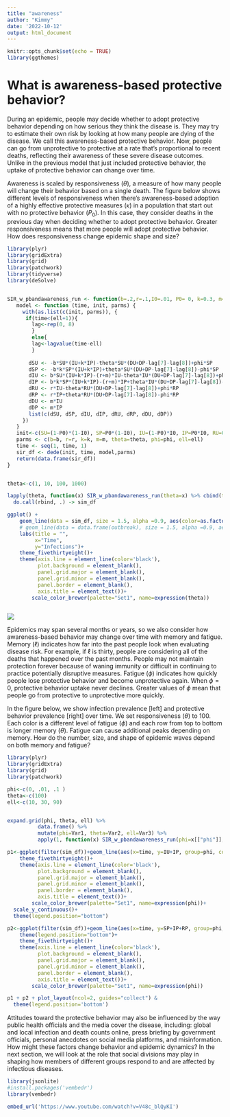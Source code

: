 ```yaml
---
title: "awareness"
author: "Kimmy"
date: '2022-10-12'
output: html_document
---
```


```r
knitr::opts_chunk$set(echo = TRUE)
library(ggthemes)
```

# What is awareness-based protective behavior?

During an epidemic, people may decide whether to adopt protective behavior depending on how serious they think the disease is. They may try to estimate their own risk by looking at how many people are dying of the disease. We call this awareness-based protective behavior. Now, people can go from unprotective to protective at a rate that's proportional to recent deaths, reflecting their awareness of these severe disease outcomes. Unlike in the previous model that just included protective behavior, the uptake of protective behavior can change over time.

Awareness is scaled by responsiveness ($\theta$), a measure of how many people will change their behavior based on a single death. The figure below shows different levels of responsiveness when there's awareness-based adoption of a highly effective protective measures ($\kappa$) in a population that start out with no protective behavior ($P_0$). In this case, they consider deaths in the previous day when deciding whether to adopt protective behavior. Greater responsiveness means that more people will adopt protective behavior. How does responsiveness change epidemic shape and size?

```r
library(plyr)
library(gridExtra)
library(grid)
library(patchwork)
library(tidyverse)
library(deSolve)


SIR_w_pbandawareness_run <- function(b=.2,r=.1,I0=.01, P0= 0, k=0.3, m=.01, time=200, theta=10, phi=0, ell=1){
   model <- function (time, init, parms) {
     with(as.list(c(init, parms)), {
      if(time<(ell+1)){
        lag<-rep(0, 8)
        }
        else{
        lag<-lagvalue(time-ell)
        }
      
       dSU <- -b*SU*(IU+k*IP)-theta*SU*(DU+DP-lag[7]-lag[8])+phi*SP
       dSP <- -b*k*SP*(IU+k*IP)+theta*SU*(DU+DP-lag[7]-lag[8])-phi*SP
       dIU <- b*SU*(IU+k*IP)-(r+m)*IU-theta*IU*(DU+DP-lag[7]-lag[8])+phi*IP
       dIP <- b*k*SP*(IU+k*IP)-(r+m)*IP+theta*IU*(DU+DP-lag[7]-lag[8])-phi*IP
       dRU <- r*IU-theta*RU*(DU+DP-lag[7]-lag[8])+phi*RP
       dRP <- r*IP+theta*RU*(DU+DP-lag[7]-lag[8])-phi*RP
       dDU <- m*IU
       dDP <- m*IP
       list(c(dSU, dSP, dIU, dIP, dRU, dRP, dDU, dDP))
     })
   }
   init<-c(SU=(1-P0)*(1-I0), SP=P0*(1-I0), IU=(1-P0)*I0, IP=P0*I0, RU=0, RP=0, DU=0, DP=0)
   parms <- c(b=b, r=r, k=k, m=m, theta=theta, phi=phi, ell=ell)
   time <- seq(1, time, 1)
   sir_df <- dede(init, time, model,parms)
   return(data.frame(sir_df))
}


theta<-c(1, 10, 100, 1000)

lapply(theta, function(x) SIR_w_pbandawareness_run(theta=x) %>% cbind(theta=x)) %>%
  do.call(rbind, .) -> sim_df

ggplot() +
    geom_line(data = sim_df, size = 1.5, alpha =0.9, aes(color=as.factor(theta), group=theta, x = time, y = IU+IP))+
    # geom_line(data = data.frame(outbreak), size = 1.5, alpha =0.9, aes(x = time, y = S,  col="Blue"))+
    labs(title = "",
         x="Time",
         y="Infections")+
    theme_fivethirtyeight()+
    theme(axis.line = element_line(color='black'),
          plot.background = element_blank(),
          panel.grid.major = element_blank(),
          panel.grid.minor = element_blank(),
          panel.border = element_blank(), 
          axis.title = element_text())+
        scale_color_brewer(palette="Set1", name=expression(theta))



```

![](images/response.png)

Epidemics may span several months or years, so we also consider how awareness-based behavior may change over time with memory and fatigue. Memory ($\ell$) indicates how far into the past people look when evaluating disease risk. For example, if $\ell$ is thirty, people are considering all of the deaths that happened over the past months. People may not maintain protection forever because of waning immunity or difficult in continuing to practice potentially disruptive measures. Fatigue ($\phi$) indicates how quickly people lose protective behavior and become unprotective again. When $\phi=0$, protective behavior uptake never declines. Greater values of $\phi$ mean that people go from protective to unprotective more quickly.

In the figure below, we show infection prevalence [left] and protective behavior prevalence [right] over time. We set responsiveness ($\theta$) to 100. Each color is a different level of fatigue ($\phi$) and each row from top to bottom is longer memory ($\theta$). Fatigue can cause additional peaks depending on memory. How do the number, size, and shape of epidemic waves depend on both memory and fatigue?

```r


library(plyr)
library(gridExtra)
library(grid)
library(patchwork)

phi<-c(0, .01, .1 )
theta<-c(100)
ell<-c(10, 30, 90)


expand.grid(phi, theta, ell) %>%
          data.frame() %>%
          mutate(phi=Var1, theta=Var2, ell=Var3) %>%
          apply(1, function(x) SIR_w_pbandawareness_run(phi=x[["phi"]], theta=x[["theta"]], ell=x[["ell"]], time=1000) %>% cbind(phi=x[["phi"]], theta=x[["theta"]], ell=paste0('\u2113', " = ", x[["ell"]]))) %>%  do.call(rbind, .) -> sim_df

p1<-ggplot(filter(sim_df))+geom_line(aes(x=time, y=IU+IP, group=phi, colour=as.factor(phi)), size=1, alpha=.7)+facet_wrap(~ell, nrow=3)+theme(legend.position = "none")+ylab("Infections")+ylab("Protective Attitude")+labs(colour="phi")+
    theme_fivethirtyeight()+
    theme(axis.line = element_line(color='black'),
          plot.background = element_blank(),
          panel.grid.major = element_blank(),
          panel.grid.minor = element_blank(),
          panel.border = element_blank(), 
          axis.title = element_text())+
        scale_color_brewer(palette="Set1", name=expression(phi))+
  scale_y_continuous()+
  theme(legend.position="bottom")

p2<-ggplot(filter(sim_df))+geom_line(aes(x=time, y=SP+IP+RP, group=phi, colour=as.factor(phi)), size=1, alpha=.7)+facet_wrap(~ell, nrow=3)+ylab("Protective Attitude")+labs(colour="phi")+
    theme(legend.position="bottom")+
    theme_fivethirtyeight()+
    theme(axis.line = element_line(color='black'),
          plot.background = element_blank(),
          panel.grid.major = element_blank(),
          panel.grid.minor = element_blank(),
          panel.border = element_blank(), 
          axis.title = element_text())+
        scale_color_brewer(palette="Set1", name=expression(phi))

p1 + p2 + plot_layout(ncol=2, guides="collect") &
  theme(legend.position='bottom')

```

Attitudes toward the protective behavior may also be influenced by the way public health officials and the media cover the disease, including: global and local infection and death counts online, press briefing by government officials, personal anecdotes on social media platforms, and misinformation. How might these factors change behavior and epidemic dynamics? In the next section, we will look at the role that social divisions may play in shaping how members of different groups respond to and are affected by infectious diseases.





```r


library(jsonlite)
#install.packages('vembedr')
library(vembedr)

embed_url('https://www.youtube.com/watch?v=V48c_blQyKI')










```
